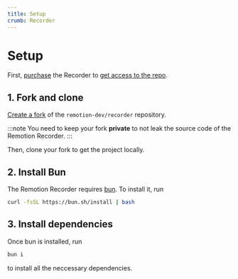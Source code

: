 ```yaml
---
title: Setup
crumb: Recorder
---
```


# Setup

First, [purchase](/docs/recorder/buy) the Recorder to [get access to the repo](https://github.com/remotion-dev/recorder).

## 1. Fork and clone

[Create a fork](https://github.com/remotion-dev/recorder/fork) of the `remotion-dev/recorder` repository.

:::note
You need to keep your fork **private** to not leak the source code of the Remotion Recorder.
:::

Then, clone your fork to get the project locally.

## 2. Install Bun

The Remotion Recorder requires [bun](https://bun.sh/). To install it, run

```bash
curl -fsSL https://bun.sh/install | bash
```

## 3. Install dependencies

Once bun is installed, run

```bash
bun i
```

to install all the neccessary dependencies.
